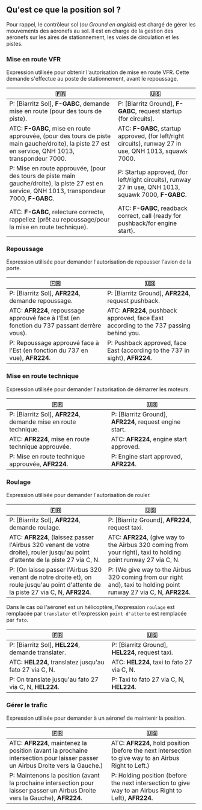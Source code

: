 
## Qu'est ce que la position sol ?

Pour rappel, le contrôleur sol (_ou Ground en anglais_) est chargé de gérer les mouvements des aéronefs au sol. Il est en charge de la gestion des aéronefs sur les aires de stationnement, les voies de circulation et les pistes.

### Mise en route VFR

Expression utilisée pour obtenir l'autorisation de mise en route VFR. Cette demande s'effectue au poste de stationnement, avant le repoussage.

| 🇫🇷                                                                                                                                               | 🇺🇸                                                                                                     |
| ------------------------------------------------------------------------------------------------------------------------------------------------ | ------------------------------------------------------------------------------------------------------ |
| P: [Biarritz Sol], **F-GABC**, demande mise en route (pour des tours de piste).                                                                  | P: [Biarritz Ground], **F-GABC**, request startup (for circuits).                                      |
| ATC: **F-GABC**, mise en route approuvée, (pour des tours de piste main gauche/droite), la piste 27 est en service, QNH 1013, transpondeur 7000. | ATC: **F-GABC**, startup approved, (for left/right circuits), runway 27 in use, QNH 1013, squawk 7000. |
| P: Mise en route approuvée, (pour des tours de piste main gauche/droite), la piste 27 est en service, QNH 1013, transpondeur 7000, **F-GABC**.   | P: Startup approved, (for left/right circuits), runway 27 in use, QNH 1013, squawk 7000, **F-GABC**.   |
| ATC: **F-GABC**, relecture correcte, rappellez (prêt au repoussage/pour la mise en route technique).                                             | ATC: **F-GABC**, readback correct, call (ready for pushback/for engine start).                         |

### Repoussage

Expression utilisée pour demander l'autorisation de repousser l'avion de la porte.

| 🇫🇷                                                                                           | 🇺🇸                                                                                     |
| -------------------------------------------------------------------------------------------- | -------------------------------------------------------------------------------------- |
| P: [Biarritz Sol], **AFR224**, demande repoussage.                                           | P: [Biarritz Ground], **AFR224**, request pushback.                                    |
| ATC: **AFR224**, repoussage approuvé face à l'Est (en fonction du 737 passant derrère vous). | ATC: **AFR224**, pushback approved, face East according to the 737 passing behind you. |
| P: Repoussage approuvé face à l'Est (en fonction du 737 en vue), **AFR224**.                 | P: Pushback approved, face East (according to the 737 in sight), **AFR224**.           |

### Mise en route technique

Expression utilisée pour demander l'autorisation de démarrer les moteurs.

| 🇫🇷                                                              | 🇺🇸                                                      |
| --------------------------------------------------------------- | ------------------------------------------------------- |
| P: [Biarritz Sol], **AFR224**, demande mise en route technique. | P: [Biarritz Ground], **AFR224**, request engine start. |
| ATC: **AFR224**, mise en route technique approuvée.             | ATC: **AFR224**, engine start approved.                 |
| P: Mise en route technique approuvée, **AFR224**.               | P: Engine start approved, **AFR224**.                   |

### Roulage

Expression utilisée pour demander l'autorisation de rouler.

| 🇫🇷                                                                                                                                   | 🇺🇸                                                                                                                  |
| ------------------------------------------------------------------------------------------------------------------------------------ | ------------------------------------------------------------------------------------------------------------------- |
| P: [Biarritz Sol], **AFR224**, demande roulage.                                                                                      | P: [Biarritz Ground], **AFR224**, request taxi.                                                                     |
| ATC: **AFR224**, (laissez passer l'Airbus 320 venant de votre droite), rouler jusqu'au point d'attente de la piste 27 via C, N.      | ATC: **AFR224**, (give way to the Airbus 320 coming from your right), taxi to holding point runway 27 via C, N.     |
| P: (On laisse passer l'Airbus 320 venant de notre droite et), on roule jusqu'au point d'attente de la piste 27 via C, N, **AFR224**. | P: (We give way to the Airbus 320 coming from our right and), taxi to holding point runway 27 via C, N, **AFR224**. |

Dans le cas où l'aéronef est un hélicoptère, l'expression `roulage` est remplacée par `translater` et l'expression `point d'attente` est remplacée par `fato`.

| 🇫🇷                                                     | 🇺🇸                                              |
| ------------------------------------------------------ | ----------------------------------------------- |
| P: [Biarritz Sol], **HEL224**, demande translater.     | P: [Biarritz Ground], **HEL224**, request taxi. |
| ATC: **HEL224**, translatez jusqu'au fato 27 via C, N. | ATC: **HEL224**, taxi to fato 27 via C, N.      |
| P: On translate jusqu'au fato 27 via C, N, **HEL224**. | P: Taxi to fato 27 via C, N, **HEL224**.        |

### Gérer le trafic

Expression utilisée pour demander à un aéronef de maintenir la position.

| 🇫🇷                                                                                                                            | 🇺🇸                                                                                                     |
| ----------------------------------------------------------------------------------------------------------------------------- | ------------------------------------------------------------------------------------------------------ |
| ATC: **AFR224**, maintenez la position (avant la prochaine intersection pour laisser passer un Airbus Droite vers la Gauche.) | ATC: **AFR224**, hold position (before the next intersection to give way to an Airbus Right to Left.)  |
| P: Maintenons la position (avant la prochaine intersection pour laisser passer un Airbus Droite vers la Gauche), **AFR224**.  | P: Holding position (before the next intersection to give way to an Airbus Right to Left), **AFR224**. |
